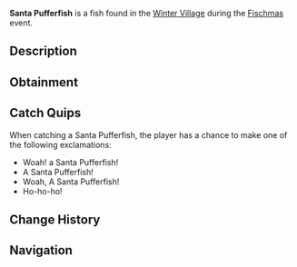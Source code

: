 {{FishInfobox
|image          = Santa Pufferfish.png
|rarity         = Limited
|event          = Fischmas
|sea            = First Sea
|location       = [[Fischmas]]
|sublocation    = 
|sources        = Fishing Rod, Supreme Present
|radar_location = 
|prog_speed     = -12
|xp             = 1200
|weather        = Foggy
|time           = Night
|season         = Winter
|bait           = Peppermint Worm
|base_weight    = 2.5
|base_value     = 2000
|weight_range   = 1.7
|base_chance    = 0.1
|base_resil     = 50
}}
'''Santa Pufferfish''' is a {{Rarity|Limited}} fish found in the [[Winter Village]] during the [[Fischmas]] event.

== Description ==
{{Description|A pufferfish, but with a santa hat! How jolly!|Bestiary Entry}}

== Obtainment ==
{{Description|Only can be caught during Fischmas24.|Bestiary Hint}}
{{Fish Availability|
Fischmas/Winter Village
|top_rods      = 
Leviathan's Fang Rod\42122.49\199322.31;
Ethereal Prism Rod\39962.22\144431.83;
Seraphic Rod\38373.05\145959.56;
No-Life Rod\37827.05\154507.93;
Trident Rod\36910.95\173639.21;
Resourceful Rod\30831.14\133857.87;
Destiny Rod\34908.18\135322.34;
Heaven's Rod\31488.38\136244.64;
Free Spirit Rod\35232.58\165743.71;
Lucky Rod\23930.54\112236.98;
Midas Rod\16579.85\75599.56;
Great Dreamer Rod\30233.65\134195.89;
Rod Of The Forgotten Fang\35846.89\143396.61;
Challenger's Rod\34553.64\144277.36;
Rod Of The Depths\32154.73\142142.24;
Rod Of The Exalted One\31977.75\140972.4;
Zeus Rod\31326.31\134836.31;
Verdant Shear Rod\30810.55\137362.57;
Blazebringer Rod\29869.45\130617.79;
Depthseeker Rod\28218.76\123334.99;
Avalanche Rod\25433.82\110679.11;
Volcanic Rod\24415.8\112978.61;
Training Rod\15463.68\67682.66;
Steady Rod\10408.07\45004.14
|recommended   = Ethereal Prism Rod
}}

== Catch Quips ==
When catching a Santa Pufferfish, the player has a chance to make one of the following exclamations:
* Woah! a Santa Pufferfish!
* A Santa Pufferfish!
* Woah, A Santa Pufferfish!
* Ho-ho-ho!

== Change History ==
{{Change History|{{subst:Current Version}}}}

== Navigation ==
{{Fish Navbox|Fischmas}}